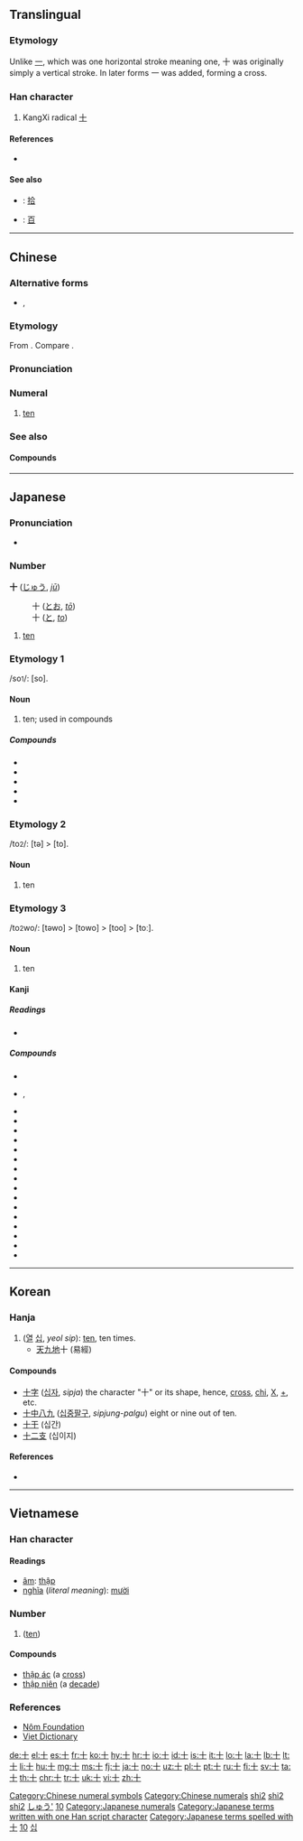 {{character info/new}}
{{also|十|〸|拾}}<!-- may be replaced by zh-forms -->
==Translingual==
{{stroke order|type=animate}}

===Etymology===
{{Han etyl}}
Unlike [[一]], which was one horizontal stroke meaning one, 十 was originally simply a vertical stroke. In later forms 一 was added, forming a cross.

===Han character===
{{Han char|rn=24|rad=十|as=00|sn=2|four=40000|canj=J|ids=⿻一丨}}

# KangXi radical [[Index:Chinese radical/十|十]]

====References====
* {{Han ref|kx=0155.170|dkj=02695|dj=0348.060|hdz=10058.090|uh=5341|ud=21313|bh=A451|bd=42065}}

====See also====
* {{qualifier|Chinese financial form}}: [[拾]]
* {{qualifier|Powers of ten}}: [[百]]

[[Category:Chinese numeral symbols]]
[[Category:Chinese numerals]]

----

==Chinese==
{{zh-forms}}
{{cardinalbox|zh|9|10|11|九|十一}}

===Alternative forms===
* {{q|banker's numerals}} {{zh-l|拾|tr=-}}, {{zh-l|什|tr=-}}

===Etymology===
From {{etyl|sit-pro|zh}} {{m|sit-pro|*gip}}. Compare {{etyl|xct|-}} {{m|bo||tr=kyip}}.

===Pronunciation===
{{zh-pron
|m=shí
|ma=y
|c=sap6
|h=pfs=sṳ̍p
|mn=cha̍p/si̍p
|mn_note=cha̍p - vernacular; si̍p - literary
|mn-t=zab8
|w=5zeq
|mc=y
|oc=y
|cat=num
}}

===Numeral===
{{zh-num}}

# [[ten]]

===See also===
{{Chinese-numbers}}

====Compounds====
{{der3
|{{zh-l|九十}}
|{{zh-l|二十}}
|{{zh-l|五十}}
|{{zh-l|八九不離十}}
|{{zh-l|八十}}
|{{zh-l|六十}}
|{{zh-l|十一}}
|{{zh-l|十一年}}
|{{zh-l|十一月}}
|{{zh-l|十一月份}}
|{{zh-l|十一路}}
|{{zh-l|十七}}
|{{zh-l|十七孔橋}}
|{{zh-l|十三}}
|{{zh-l|十三日}}
|{{zh-l|十三經}}
|{{zh-l|十三點}}
|{{zh-l|十九}}
|{{zh-l|十二}}
|{{zh-l|十二分}}
|{{zh-l|十二分之一}}
|{{zh-l|十二地支}}
|{{zh-l|十二宮}}
|{{zh-l|十二平均律}}
|{{zh-l|十二指腸}}
|{{zh-l|十二支}}
|{{zh-l|十二星座}}
|{{zh-l|十二時辰}}
|{{zh-l|十二月}}
|{{zh-l|十二月份}}
|{{zh-l|十二碼}}
|{{zh-l|十二經}}
|{{zh-l|十二經脈}}
|{{zh-l|十二角形}}
|{{zh-l|十二邊形}}
|{{zh-l|十二面體}}
|{{zh-l|十五}}
|{{zh-l|十五年}}
|{{zh-l|十位}}
|{{zh-l|十倍}}
|{{zh-l|十億}}
|{{zh-l|十億位元}}
|{{zh-l|十億位元以太網絡}}
|{{zh-l|十億位元以太網絡聯盟}}
|{{zh-l|十克}}
|{{zh-l|十全十美}}
|{{zh-l|十全大補湯}}
|{{zh-l|十八}}
|{{zh-l|十六}}
|{{zh-l|十六位元}}
|{{zh-l|十六國}}
|{{zh-l|十六國春秋}}
|{{zh-l|十六烷值}}
|{{zh-l|十六進制}}
|{{zh-l|十分}}
|{{zh-l|十分之一}}
|{{zh-l|十吋口炮}}
|{{zh-l|十四}}
|{{zh-l|十四行詩}}
|{{zh-l|十國春秋}}
|{{zh-l|十堰}}
|{{zh-l|十堰市}}
|{{zh-l|十多億}}
|{{zh-l|十天干}}
|{{zh-l|十字}}
|{{zh-l|十字形}}
|{{zh-l|十字架}}
|{{zh-l|十字架刑}}
|{{zh-l|十字繡}}
|{{zh-l|十字花科}}
|{{zh-l|十字路口}}
|{{zh-l|十字軍}}
|{{zh-l|十字軍東征}}
|{{zh-l|十字軍東征}}
|{{zh-l|十字軍遠征}}
|{{zh-l|十字頭螺刀}}
|{{zh-l|十常侍}}
|{{zh-l|十干}}
|{{zh-l|十年}}
|{{zh-l|十年樹木，百年樹人}}
|{{zh-l|十年河東，十年河西}}
|{{zh-l|十幾}}
|{{zh-l|十幾個月}}
|{{zh-l|十成}}
|{{zh-l|十成九穩}}
|{{zh-l|十戒}}
|{{zh-l|十拿九穩}}
|{{zh-l|十數}}
|{{zh-l|十月}}
|{{zh-l|十月份}}
|{{zh-l|十月革命}}
|{{zh-l|十萬}}
|{{zh-l|十萬位}}
|{{zh-l|十萬八千里}}
|{{zh-l|十萬火急}}
|{{zh-l|十角形}}
|{{zh-l|十誡}}
|{{zh-l|十足}}
|{{zh-l|十進}}
|{{zh-l|十進位}}
|{{zh-l|十進位法}}
|{{zh-l|十進分類法}}
|{{zh-l|十進制}}
|{{zh-l|十進算術}}
|{{zh-l|十邊形}}
|{{zh-l|十里洋場}}
|{{zh-l|十面埋伏}}
|{{zh-l|十項}}
|{{zh-l|十項全能}}
|{{zh-l|四十}}
|{{zh-l|年三十}}
|{{zh-l|百兒八十}}
|{{zh-l|百十}}
|{{zh-l|第七十}}
|{{zh-l|第三十}}
|{{zh-l|第九十}}
|{{zh-l|第二十}}
|{{zh-l|第五十}}
|{{zh-l|第八十}}
|{{zh-l|第六十}}
|{{zh-l|第十}}
|{{zh-l|聞一知十}}
|{{zh-l|運十}}
}}

[[Category:Mandarin numeral symbols|shi2]]
[[Category:Chinese cardinal numbers|shi2]]
[[Category:Beginning Mandarin|shi2]]

----

==Japanese==

===Pronunciation===
* {{audio|Ja-10-jyuu.ogg|Audio|lang=ja}}

{{attention|ja|section for じゅう}}

===Number===
{{cardinalbox|ja|9|10|11|九|十一}}
'''十''' ([[じゅう]], ''[[jū]]'')
: 十 ([[とお]], ''[[tō]]'')
: 十 ([[と]], ''[[to]]'')

# [[ten]]

===Etymology 1===
/so<small>1</small>/: [so].

====Noun====
{{ja-noun|そ}}

# ten; used in compounds

=====Compounds=====
* {{ja-r|十六夜|いざよい|the [[sixteenth]] night of every month}}
* {{ja-r|十露盤|そろばん}}
* {{ja-r|三十日|みそか}}
* {{ja-r|三十路|みそじ|gloss=thirty; thirty years of age}}
* {{ja-r|四十|よそ|gloss=forty}}

===Etymology 2===
/to<small>2</small>/: [tə] > [to].

====Noun====
{{ja-noun|と}}

# ten

===Etymology 3===
/to<small>2</small>wo/: [təwo] > [towo] > [too] > [toː].

====Noun====
{{ja-noun|とお|hhira=とを}}

# ten

====Kanji====
{{ja-kanji|grade=1|rs=十00}}

=====Readings=====
* {{ja-readings
|goon=[[じゅう]] (jū) < [[じふ]] (jifu), [[じっ]] (ji[p/t/k/s]) (''before'' /p, t, k, s/)
|kanon=[[しゅう]] (shū) < [[しふ]] (shifu) {{qualifier|non-[[w:Jōyō kanji|Jōyō]] reading}}
|kanyoon=[[じゅっ]] (ju[p/t/k/s]) (''before'' /p, t, k, s/)
|kun=[[とお]] (tō) < [[とを]] (towo), [[と]] (to)
|nanori=[[い]] (i), [[か]] (ka), [[ぎ]] (gi), [[さ]] (sa), [[し]] (shi), [[そ]] (so), [[そう]] (sō), [[ち]] (chi), [[とう]] (tō), [[ね]] (ne), [[ま]] (ma), [[る]] (ru), [[わ]] (wa)}}

=====Compounds=====
* {{ja-r|十雨|じゅうう}}
* {{ja-r|十戒|じっかい}}, {{ja-r|十誡|じっかい|gloss=the [[Ten Commandments]]}}
* {{ja-r|十月|じゅうがつ|October}}
* {{ja-r|十姉妹|じゅうしまつ}}
* {{ja-r|十字|じゅうじ}}
* {{ja-r|十手|じって|gloss=[[martial arts]] [[truncheon]]}}
* {{ja-r|十種競技|じっしゅ きょうぎ|gloss=[[decathlon]]}}
* {{ja-r|十進法|じっしんほう|gloss=[[decimal]] [[system]]}}
* {{ja-r|十人並|じゅうにんなみ}}
* {{ja-r|十全|じゅうぜん}}
* {{ja-r|十哲|じってつ}}
* {{ja-r|十能|じゅうのう|gloss=small [[fire]] [[shovel]]}}
* {{ja-r|十把一絡|じっぱ ひとからげ}}
* {{ja-r|十部門分類法|じゅうぶもん ぶんるいほう}}
* {{ja-r|十分|じゅうぶん}}
* {{ja-r|十万億土|じゅうまんおくど}}
* {{ja-r|十目|じゅうもく}}
* {{ja-r|十薬|じゅうやく}}

[[Category:1000 Japanese basic words|しゅう']]
[[Category:Japanese numeral symbols|10]]
[[Category:Japanese numerals]]
[[Category:Japanese terms written with one Han script character]]
[[Category:Japanese terms spelled with 十]]

----

==Korean==

===Hanja===
{{ko-hanja|hangeul=십|rv=sip|mr=ship|y=sip|eumhun=열|ehrv=yeol|ehmr=yŏl|ehy=yel}}

# ([[열]] [[십]], ''yeol sip''): [[ten]], ten times.
#* [[天]][[九]][[地]]十 (易經)

====Compounds====
* [[十字]] ([[십자]], ''sipja'') the character "十" or its shape, hence, [[cross]], [[chi]], [[X]], [[+]], etc.
* [[十中八九]] ([[십중팔구]], ''sipjung-palgu'') eight or nine out of ten.
* [[十干]] (십간)
* [[十二支]] (십이지)
<!-- Almost Japanese : * [[十分]] (십분) * [[十全]] (십전) -->

====References====
* {{Hanja ref|nav=10348}}

[[Category:Korean numeral symbols|10]]
[[Category:Hanja readings|십]]

----

==Vietnamese==

===Han character===
{{vi-hantu|rs=十00}}

====Readings====
* [[音読|âm]]: [[thập]]
* [[意義|nghĩa]] (''literal meaning''): [[mười]]

===Number===
{{head|vi|numeral symbol|sc=Hani}}

# {{form of|Han form|mười|lang=vi|nodot=1|sc=Hani}} ([[ten]])

====Compounds====
* [[thập ác]] (a [[cross]])
* [[thập niên]] (a [[decade]])

===References===
* [http://nomfoundation.org/common/nom_details.php?codepoint=5341 Nôm Foundation]
* [http://dict.vietfun.com Viet Dictionary]

[[Category:CJKV radicals| ]]

[[de:十]]
[[el:十]]
[[es:十]]
[[fr:十]]
[[ko:十]]
[[hy:十]]
[[hr:十]]
[[io:十]]
[[id:十]]
[[is:十]]
[[it:十]]
[[lo:十]]
[[la:十]]
[[lb:十]]
[[lt:十]]
[[li:十]]
[[hu:十]]
[[mg:十]]
[[ms:十]]
[[fj:十]]
[[ja:十]]
[[no:十]]
[[uz:十]]
[[pl:十]]
[[pt:十]]
[[ru:十]]
[[fi:十]]
[[sv:十]]
[[ta:十]]
[[th:十]]
[[chr:十]]
[[tr:十]]
[[uk:十]]
[[vi:十]]
[[zh:十]]